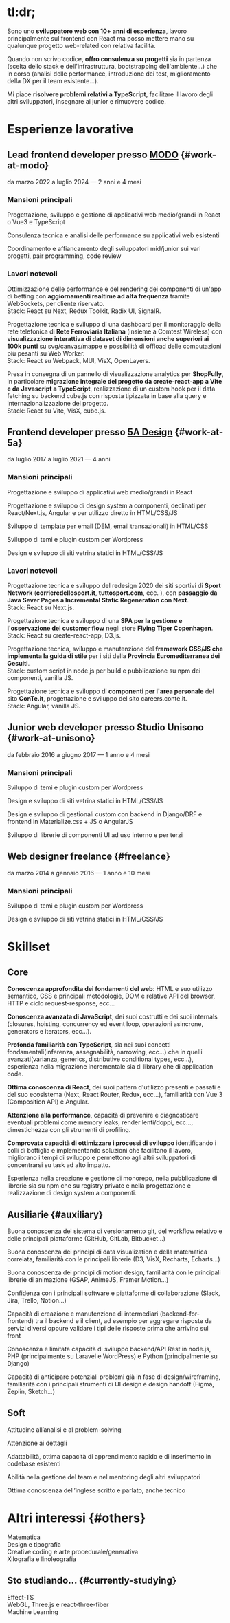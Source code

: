 
# tl:dr;

Sono uno **sviluppatore web con 10+ anni di esperienza**, lavoro principalmente sul frontend con React ma posso mettere mano su qualunque progetto web-related con relativa facilità.

Quando non scrivo codice, **offro consulenza su progetti** sia in partenza (scelta dello stack e dell'infrastruttura, bootstrapping dell'ambiente...) che in corso (analisi delle performance, introduzione dei test, miglioramento della DX per il team esistente...).

Mi piace **risolvere problemi relativi a TypeScript**, facilitare il lavoro degli altri sviluppatori, insegnare ai junior e rimuovere codice.

# Esperienze lavorative

## Lead frontend developer presso [MODO](https://modo.md/) \{#work-at-modo\}

<Timeframe>da marzo 2022 a luglio 2024 &mdash; 2 anni e 4 mesi</Timeframe>

### Mansioni principali 

Progettazione, sviluppo e gestione di applicativi web medio/grandi in React o Vue3 e TypeScript

Consulenza tecnica e analisi delle performance su applicativi web esistenti

Coordinamento e affiancamento degli sviluppatori mid/junior sui vari progetti, pair programming, code review

### Lavori notevoli

Ottimizzazione delle performance e del rendering dei componenti di un'app di betting con **aggiornamenti realtime ad alta frequenza** tramite WebSockets, per cliente riservato.  
Stack: React su Next, Redux Toolkit, Radix UI, SignalR.

Progettazione tecnica e sviluppo di una dashboard per il monitoraggio della rete telefonica di **Rete Ferroviaria Italiana** (insieme a Comtest Wireless) con **visualizzazione interattiva di dataset di dimensioni anche superiori ai 100k punti** su svg/canvas/mappe e possibilità di offload delle computazioni più pesanti su Web Worker.  
Stack: React su Webpack, MUI, VisX, OpenLayers.

Presa in consegna di un pannello di visualizzazione analytics per **ShopFully**, in particolare **migrazione integrale del progetto da create-react-app a Vite e da Javascript a TypeScript**, realizzazione di un custom hook per il data fetching su backend cube.js con risposta tipizzata in base alla query e internazionalizzazione del progetto.  
Stack: React su Vite, VisX, cube.js.

## Frontend developer presso [5A Design](https://5adesign.it/) \{#work-at-5a\}

<Timeframe>da luglio 2017 a luglio 2021 &mdash; 4 anni</Timeframe>

### Mansioni principali

Progettazione e sviluppo di applicativi web medio/grandi in React

Progettazione e sviluppo di design system a componenti, declinati per React/Next.js, Angular e per utilizzo diretto in HTML/CSS/JS

Sviluppo di template per email (DEM, email transazionali) in HTML/CSS

Sviluppo di temi e plugin custom per Wordpress

Design e sviluppo di siti vetrina statici in HTML/CSS/JS

### Lavori notevoli

Progettazione tecnica e sviluppo del redesign 2020 dei siti sportivi di **Sport Network** (**corrieredellosport.it**, **tuttosport.com**, ecc. ), con **passaggio da Java Sever Pages a Incremental Static Regeneration con Next**.  
Stack: React su Next.js.

Progettazione tecnica e sviluppo di una **SPA per la gestione e l'osservazione dei customer flow** negli store **Flying Tiger Copenhagen**.  
Stack: React su create-react-app, D3.js.

Progettazione tecnica, sviluppo e manutenzione del **framework CSS/JS che implementa la guida di stile** per i siti della **Provincia Euromediterranea dei Gesuiti**.  
Stack: custom script in node.js per build e pubblicazione su npm dei componenti, vanilla JS.

Progettazione tecnica e sviluppo di **componenti per l'area personale** del sito **ConTe.it**, progettazione e sviluppo del sito careers.conte.it.  
Stack: Angular, vanilla JS.

## Junior web developer presso Studio Unisono \{#work-at-unisono\}

<Timeframe>da febbraio 2016 a giugno 2017 &mdash; 1 anno e 4 mesi</Timeframe>

### Mansioni principali

Sviluppo di temi e plugin custom per Wordpress

Design e sviluppo di siti vetrina statici in HTML/CSS/JS

Design e sviluppo di gestionali custom con backend in Django/DRF e frontend in Materialize.css + JS o AngularJS

Sviluppo di librerie di componenti UI ad uso interno e per terzi

## Web designer freelance \{#freelance\}

<Timeframe>da marzo 2014 a gennaio 2016 &mdash; 1 anno e 10 mesi</Timeframe>

### Mansioni principali

Sviluppo di temi e plugin custom per Wordpress

Design e sviluppo di siti vetrina statici in HTML/CSS/JS

# Skillset

## Core

**Conoscenza approfondita dei fondamenti del web**: HTML e suo utilizzo semantico, CSS e principali metodologie, DOM e relative API del browser, HTTP e ciclo request-response, ecc...

**Conoscenza avanzata di JavaScript**, dei suoi costrutti e dei suoi internals (closures, hoisting, concurrency ed event loop, operazioni asincrone, generators e iterators, ecc...).

**Profonda familiarità con TypeScript**, sia nei suoi concetti fondamentali(inferenza, assegnabilità, narrowing, ecc...) che in quelli avanzati(varianza, generics, distributive conditional types, ecc...), esperienza nella migrazione incrementale sia di library che di application code.

**Ottima conoscenza di React**, dei suoi pattern d'utilizzo presenti e passati e del suo ecosistema (Next, React Router, Redux, ecc...), familiarità con Vue 3 (Composition API) e Angular.

**Attenzione alla performance**, capacità di prevenire e diagnosticare eventuali problemi come memory leaks, render lenti/doppi, ecc..., dimestichezza con gli strumenti di profiling.

**Comprovata capacità di ottimizzare i processi di sviluppo**  identificando i colli di bottiglia e implementando soluzioni che facilitano il lavoro, migliorano i tempi di sviluppo e permettono agli altri sviluppatori di concentrarsi su task ad alto impatto.

Esperienza nella creazione e gestione di monorepo, nella pubblicazione di librerie sia su npm che su registry private e nella progettazione e realizzazione di design system a componenti.

## Ausiliarie \{#auxiliary\}

Buona conoscenza del sistema di versionamento git, del workflow relativo e delle principali piattaforme (GitHub, GitLab, Bitbucket...)

Buona conoscenza dei principi di data visualization e della matematica correlata, familiarità con le principali librerie (D3, VisX, Recharts, Echarts...)

Buona conoscenza dei principi di motion design, familiarità con le principali librerie di animazione (GSAP, AnimeJS, Framer Motion...)

Confidenza con i principali software e piattaforme di collaborazione (Slack, Jira, Trello, Notion...)

Capacità di creazione e manutenzione di intermediari (backend-for-frontend) tra il backend e il client, ad esempio per aggregare risposte da servizi diversi oppure validare i tipi delle risposte prima che arrivino sul front 

Conoscenza e limitata capacità di sviluppo backend/API Rest in node.js, PHP (principalmente su Laravel e WordPress) e Python (principalmente su Django)

Capacità di anticipare potenziali problemi già in fase di design/wireframing, familiarità con i principali strumenti di UI design e design handoff (Figma, Zeplin, Sketch...)

## Soft

Attitudine all’analisi e al problem-solving

Attenzione ai dettagli

Adattabilità, ottima capacità di apprendimento rapido e di inserimento in codebase esistenti

Abilità nella gestione del team e nel mentoring degli altri sviluppatori

Ottima conoscenza dell’inglese scritto e parlato, anche tecnico

# Altri interessi \{#others\}

Matematica  
Design e tipografia  
Creative coding e arte procedurale/generativa  
Xilografia e linoleografia

## Sto studiando... \{#currently-studying\}

Effect-TS  
WebGL, Three.js e react-three-fiber  
Machine Learning  